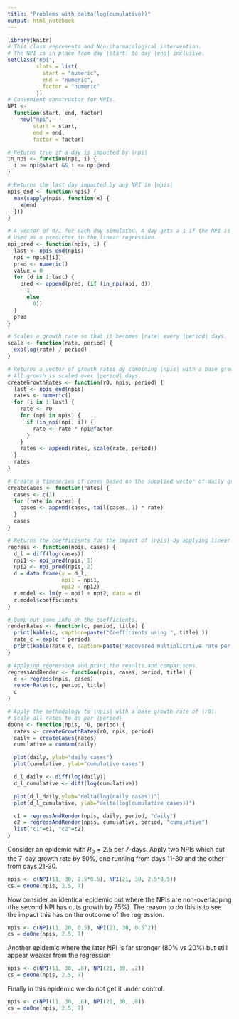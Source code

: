 ```yaml
---
title: "Problems with delta(log(cumulative))"
output: html_notebook
---
```


```r
library(knitr)
# This class represents and Non-pharmacological intervention.
# The NPI is in place from day |start| to day |end| inclusive.
setClass("npi",
         slots = list(
           start = "numeric",
           end = "numeric",
           factor = "numeric"
         ))
# Convenient constructor for NPIs.
NPI <-
  function(start, end, factor)
    new("npi",
        start = start,
        end = end,
        factor = factor)

# Returns true if a day is impacted by |npi|
in_npi <- function(npi, i) {
  i >= npi@start && i <= npi@end
}

# Returns the last day impacted by any NPI in |npis|
npis_end <- function(npis) {
  max(sapply(npis, function(x) {
    x@end
  }))
}

# A vector of 0/1 for each day simulated. A day gets a 1 if the NPI is active on that day, 0 otherwise.
# Used as a predictor in the linear regression.
npi_pred <- function(npis, i) {
  last <- npis_end(npis)
  npi = npis[[i]]
  pred <- numeric()
  value = 0
  for (d in 1:last) {
    pred <- append(pred, (if (in_npi(npi, d))
      1
      else
        0))
  }
  pred
}

# Scales a growth rate so that it becomes |rate| every |period| days.
scale <- function(rate, period) {
  exp(log(rate) / period)
}

# Returns a vector of growth rates by combining |npis| with a base growth rate.
# All growth is scaled over |period| days.
createGrowthRates <- function(r0, npis, period) {
  last <- npis_end(npis)
  rates <- numeric()
  for (i in 1:last) {
    rate <- r0
    for (npi in npis) {
      if (in_npi(npi, i)) {
        rate <- rate * npi@factor
      }
    }
    rates <- append(rates, scale(rate, period))
  }
  rates
}

# Create a timeseries of cases based on the supplied vector of daily growth rates.
createCases <- function(rates) {
  cases <- c(1)
  for (rate in rates) {
    cases <- append(cases, tail(cases, 1) * rate)
  }
  cases
}

# Returns the coefficients for the impact of |npis| by applying linear regression to diff(log(|cases|)).
regress <- function(npis, cases) {
  d_l = diff(log(cases))
  npi1 <- npi_pred(npis, 1)
  npi2 <- npi_pred(npis, 2)
  d = data.frame(y = d_l,
                 npi1 = npi1,
                 npi2 = npi2)
  r.model <- lm(y ~ npi1 + npi2, data = d)
  r.model$coefficients
}

# Dump out some info on the coefficients.
renderRates <- function(c, period, title) {
  print(kable(c, caption=paste("Coefficients using ", title) ))
  rate_c = exp(c * period)
  print(kable(rate_c, caption=paste("Recovered multiplicative rate per ", period, " days using ", title)))
}

# Applying regression and print the results and comparisons.
regressAndRender <- function(npis, cases, period, title) {
  c <- regress(npis, cases)
  renderRates(c, period, title)
  c
}

# Apply the methodology to |npis| with a base growth rate of |r0|.
# Scale all rates to be per |period|
doOne <- function(npis, r0, period) {
  rates <- createGrowthRates(r0, npis, period)
  daily = createCases(rates)
  cumulative = cumsum(daily)

  plot(daily, ylab="daily cases")
  plot(cumulative, ylab="cumulative cases")

  d_l_daily <- diff(log(daily))
  d_l_cumulative <- diff(log(cumulative))

  plot(d_l_daily,ylab="delta(log(daily cases))")
  plot(d_l_cumulative, ylab="delta(log(cumulative cases))")

  c1 = regressAndRender(npis, daily, period, "daily")
  c2 = regressAndRender(npis, cumulative, period, "cumulative")
  list("c1"=c1, "c2"=c2)
}
```

Consider an epidemic with $R_0 = 2.5$ per 7-days.
Apply two NPIs
which cut the 7-day growth rate by 50%,
one running from days 11-30
and the other from days 21-30.

```r
npis <- c(NPI(11, 30, 2.5*0.5), NPI(21, 30, 2.5*0.5))
cs = doOne(npis, 2.5, 7)
```

Now consider an identical epidemic
but where the NPIs are non-overlapping
(the second NPI has cuts growth by 75%).
The reason to do this
is to see the impact this has on the outcome of the regression.


```r
npis <- c(NPI(11, 20, 0.5), NPI(21, 30, 0.5^2))
cs = doOne(npis, 2.5, 7)
```

Another epidemic where the later NPI is far stronger (80% vs 20%)
but still appear weaker from the regression

```r
npis <- c(NPI(11, 30, .8), NPI(21, 30, .2))
cs = doOne(npis, 2.5, 7)
```

Finally in this epidemic we do not get it under control.

```r
npis <- c(NPI(11, 30, .8), NPI(21, 30, .8))
cs = doOne(npis, 2.5, 7)
```
